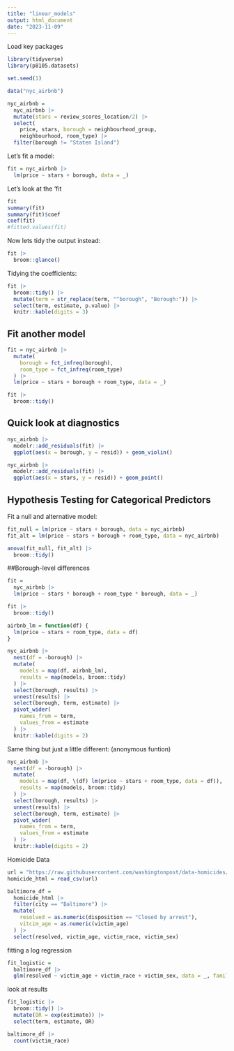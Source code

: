 ```yaml
---
title: "linear_models"
output: html_document
date: "2023-11-09"
---
```


Load key packages 
```r
library(tidyverse)
library(p8105.datasets)

set.seed(1)
```

```r
data("nyc_airbnb")

nyc_airbnb = 
  nyc_airbnb |> 
  mutate(stars = review_scores_location/2) |> 
  select(
    price, stars, borough = neighbourhood_group,
    neighbourhood, room_type) |> 
  filter(borough != "Staten Island")
```

Let's fit a model: 
```r
fit = nyc_airbnb |> 
  lm(price ~ stars + borough, data = _)
```

Let's look at the 'fit
```r
fit
summary(fit)
summary(fit)$coef
coef(fit)
#fitted.values(fit)
```

Now lets tidy the output instead: 
```r
fit |> 
  broom::glance()
```

Tidying the coefficients: 
```r
fit |> 
  broom::tidy() |> 
  mutate(term = str_replace(term, "^borough", "Borough:")) |> 
  select(term, estimate, p.value) |> 
  knitr::kable(digits = 3)
```

## Fit another model 
```r
fit = nyc_airbnb |> 
  mutate(
    borough = fct_infreq(borough),
    room_type = fct_infreq(room_type)
  ) |> 
  lm(price ~ stars + borough + room_type, data = _)

fit |> 
  broom::tidy()
```

## Quick look at diagnostics 
```r
nyc_airbnb |> 
  modelr::add_residuals(fit) |> 
  ggplot(aes(x = borough, y = resid)) + geom_violin() 

nyc_airbnb |> 
  modelr::add_residuals(fit) |> 
  ggplot(aes(x = stars, y = resid)) + geom_point() 
```


## Hypothesis Testing for Categorical Predictors 

Fit a null and alternative model: 
```r
fit_null = lm(price ~ stars + borough, data = nyc_airbnb)
fit_alt = lm(price ~ stars + borough + room_type, data = nyc_airbnb)

anova(fit_null, fit_alt) |> 
  broom::tidy()
```

##Borough-level differences 
```r
fit = 
  nyc_airbnb |> 
  lm(price ~ stars * borough + room_type * borough, data = _)

fit |> 
  broom::tidy()
```

```r
airbnb_lm = function(df) {
  lm(price ~ stars + room_type, data = df)
}

nyc_airbnb |> 
  nest(df = -borough) |> 
  mutate(
    models = map(df, airbnb_lm), 
    results = map(models, broom::tidy)
  ) |> 
  select(borough, results) |> 
  unnest(results) |> 
  select(borough, term, estimate) |> 
  pivot_wider(
    names_from = term, 
    values_from = estimate
  ) |> 
  knitr::kable(digits = 2)
```

Same thing but just a little different: (anonymous funtion)
```r
nyc_airbnb |> 
  nest(df = -borough) |> 
  mutate(
    models = map(df, \(df) lm(price ~ stars + room_type, data = df)), 
    results = map(models, broom::tidy)
  ) |> 
  select(borough, results) |> 
  unnest(results) |> 
  select(borough, term, estimate) |> 
  pivot_wider(
    names_from = term, 
    values_from = estimate
  ) |> 
  knitr::kable(digits = 2)
```


Homicide Data 
```r
url = "https://raw.githubusercontent.com/washingtonpost/data-homicides/master/homicide-data.csv"
homicide_html = read_csv(url) 

baltimore_df = 
  homicide_html |> 
  filter(city == "Baltimore") |> 
  mutate( 
    resolved = as.numeric(disposition == "Closed by arrest"),
    vitcim_age = as.numeric(victim_age)
  ) |> 
  select(resolved, victim_age, victim_race, victim_sex)
```

fitting a log regression 
```r
fit_logistic = 
  baltimore_df |> 
  glm(resolved ~ victim_age + victim_race + victim_sex, data = _, family = binomial())
```

look at results 
```r
fit_logistic |> 
  broom::tidy() |> 
  mutate(OR = exp(estimate)) |> 
  select(term, estimate, OR)
```

```r
baltimore_df |> 
  count(victim_race)
```

